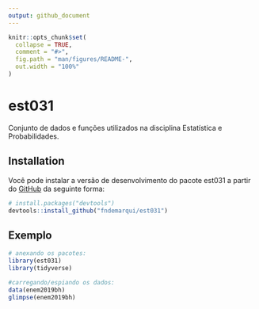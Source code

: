 ```yaml
---
output: github_document
---
```


<!-- README.md is generated from README.Rmd. Please edit that file -->

```r
knitr::opts_chunk$set(
  collapse = TRUE,
  comment = "#>",
  fig.path = "man/figures/README-",
  out.width = "100%"
)
```

# est031

<!-- badges: start -->
<!-- badges: end -->

Conjunto de dados e funções utilizados na disciplina Estatística e Probabilidades.


## Installation

Você pode instalar a versão de desenvolvimento do pacote est031 a partir do [GitHub](https://github.com/) da seguinte forma: 


``` r
# install.packages("devtools")
devtools::install_github("fndemarqui/est031")
```
## Exemplo



```r

# anexando os pacotes:
library(est031)
library(tidyverse)

#carregando/espiando os dados:
data(enem2019bh)    
glimpse(enem2019bh)
```

